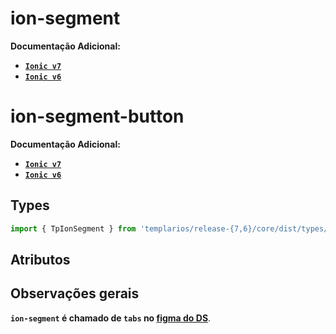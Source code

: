 
<Meta of={segmentStories} />

# ion-segment

**Documentação Adicional:**

- **[`Ionic v7`](https://ionicframework.com/docs/api/segment)**
- **[`Ionic v6`](https://ionicframework.com/docs/v6/api/segment)**

# ion-segment-button

**Documentação Adicional:**

- **[`Ionic v7`](https://ionicframework.com/docs/api/segment-button)**
- **[`Ionic v6`](https://ionicframework.com/docs/v6/api/segment-button)**

## Types

```ts
import { TpIonSegment } from 'templarios/release-{7,6}/core/dist/types/interfaces';
```

## Atributos

<Canvas of={segmentStories.Default} />
<Controls of={segmentStories.Default} />

## Observações gerais

**`ion-segment` é chamado de `tabs` no [figma do DS](https://www.figma.com/file/2j9jNt3PmQXpzD3IQJkyZe/01.-Componentes?type=design&node-id=4368-21907&mode=design&t=0LzVIEmf1wXxh5L1-0)**.
